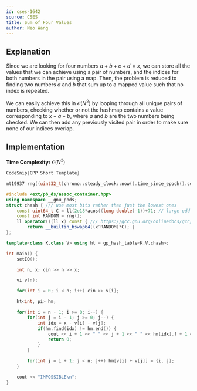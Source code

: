 ---
id: cses-1642
source: CSES
title: Sum of Four Values
author: Neo Wang
---

## Explanation

Since we are looking for four numbers $a + b + c + d = x$, we can store all the
values that we can achieve using a pair of numbers, and the indices for both
numbers in the pair using a map. Then, the problem is reduced to finding two
numbers $a$ and $b$ that sum up to a mapped value such that no index is
repeated.

We can easily achieve this in $\mathcal{O}(N^2)$ by looping through all unique
pairs of numbers, checking whether or not the hashmap contains a value
corresponding to $x - a - b$, where $a$ and $b$ are the two numbers being
checked. We can then add any previously visited pair in order to make sure none
of our indices overlap.

## Implementation

**Time Complexity:** $\mathcal{O}(N^2)$

<LanguageSection>

<CPPSection>

```cpp
CodeSnip{CPP Short Template}

mt19937 rng((uint32_t)chrono::steady_clock::now().time_since_epoch().count());

#include <ext/pb_ds/assoc_container.hpp>
using namespace __gnu_pbds;
struct chash { /// use most bits rather than just the lowest ones
	const uint64_t C = ll(2e18*acos((long double)-1))+71; // large odd number
	const int RANDOM = rng();
	ll operator()(ll x) const { /// https://gcc.gnu.org/onlinedocs/gcc/Other-Builtins.html
		return __builtin_bswap64((x^RANDOM)*C); }
};

template<class K,class V> using ht = gp_hash_table<K,V,chash>;

int main() {
	setIO();

	int n, x; cin >> n >> x;

	vi v(n);

	for(int i = 0; i < n; i++) cin >> v[i];

	ht<int, pi> hm;

	for(int i = n - 1; i >= 0; i--) {
		for(int j = i - 1; j >= 0; j--) {
			int idx = x - v[i] - v[j];
			if(hm.find(idx) != hm.end()) {
				cout << i + 1 << " " << j + 1 << " " << hm[idx].f + 1 << " " << hm[idx].s + 1;
				return 0;
			}
		}

		for(int j = i + 1; j < n; j++) hm[v[i] + v[j]] = {i, j};
	}

	cout << "IMPOSSIBLE\n";
}
```

</CPPSection>

</LanguageSection>
